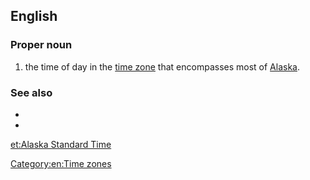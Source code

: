 ==English==
{{wikipedia}}

===Proper noun===
{{en-proper-noun|head=[[Alaska]] [[standard|Standard]] [[time|Time]]}}

# the time of day in the [[time zone]] that encompasses most of [[Alaska]].

===See also===
* {{l|en|AKST}}
* {{l|en|AKDT}}

[[Category:en:Time zones]]

[[et:Alaska Standard Time]]